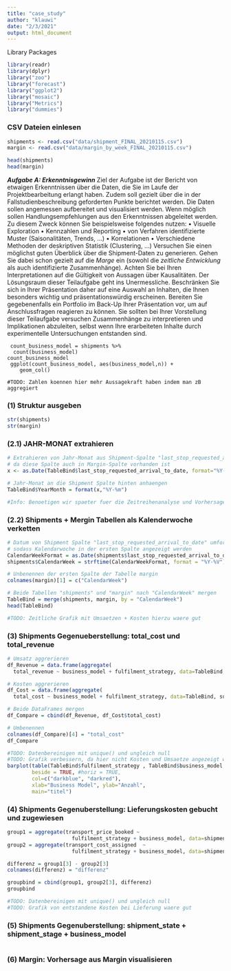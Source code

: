 ```yaml
---
title: "case_study"
author: "klauwi"
date: "2/3/2021"
output: html_document
---
```


Library Packages
```r
library(readr)
library(dplyr) 
library("zoo")
library("forecast")
library("ggplot2")
library("mosaic")
library("Metrics")
library("dummies")
```

### CSV Dateien einlesen
```r
shipments <- read.csv("data/shipment_FINAL_20210115.csv")
margin <- read.csv("data/margin_by_week_FINAL_20210115.csv")

head(shipments)
head(margin)
```


***Aufgabe A: Erkenntnisgewinn***
Ziel der Aufgabe ist der Bericht von etwaigen Erkenntnissen über die Daten, 
die Sie im Laufe der Projektbearbeitung erlangt haben. 
Zudem soll gezielt über die in der Fallstudienbeschreibung geforderten Punkte berichtet werden. 
Die Daten sollen angemessen aufbereitet und visualisiert werden. 
Wenn möglich sollen Handlungsempfehlungen aus den Erkenntnissen abgeleitet werden. 
Zu diesem Zweck können Sie beispielsweise folgendes nutzen:
• Visuelle Exploration
• Kennzahlen und Reporting
• von Verfahren identifizierte Muster (Saisonalitäten, Trends, ...)
• Korrelationen
• Verschiedene Methoden der deskriptiven Statistik (Clustering, ...)
Versuchen Sie einen möglichst guten Überblick über die Shipment-Daten zu generieren. 
Gehen Sie dabei schon gezielt auf die *Marge* ein (sowohl die *zeitliche Entwicklung* als auch identifizierte Zusammenhänge). Achten Sie bei Ihren Interpretationen auf die Gültigkeit von Aussagen über Kausalitäten.
Der Lösungsraum dieser Teilaufgabe geht ins Unermessliche. 
Beschränken Sie sich in Ihrer Präsentation daher auf eine Auswahl an Inhalten, die Ihnen besonders wichtig und präsentationswürdig erscheinen. Bereiten Sie gegebenenfalls ein Portfolio im Back-Up Ihrer Präsentation vor, um auf Anschlussfragen reagieren zu können. Sie sollten bei Ihrer Vorstellung dieser Teilaufgabe versuchen Zusammenhänge zu interpretieren und Implikationen abzuleiten, selbst wenn Ihre erarbeiteten Inhalte durch experimentelle Untersuchungen entstanden sind.

```{eval=FALSE}
 count_business_model = shipments %>%
  count(business_model)
count_business_model
 ggplot(count_business_model, aes(business_model,n)) +
    geom_col()
 
#TODO: Zahlen koennen hier mehr Aussagekraft haben indem man zB aggregiert
```

### (1) Struktur ausgeben
```r
str(shipments)
str(margin)
```

### (2.1) JAHR-MONAT extrahieren
```r
# Extrahieren von Jahr-Monat aus Shipment-Spalte "last_stop_requested_arrival_to_date", 
# da diese Spalte auch in Margin-Spalte vorhanden ist
x <- as.Date(TableBind$last_stop_requested_arrival_to_date, format="%Y-%m-%d")

# Jahr-Monat an die Shipment Spalte hinten anhaengen
TableBind$YearMonth = format(x,"%Y-%m")

#Info: Benoetigen wir spaeter fuer die Zeitreihenanalyse und Vorhersage
```

### (2.2) Shipments + Mergin Tabellen als Kalenderwoche verketten
```r
# Datum von Shipment Spalte "last_stop_requested_arrival_to_date" umformatieren, 
# sodass Kalendarwoche in der ersten Spalte angezeigt werden
CalendarWeekFormat = as.Date(shipments$last_stop_requested_arrival_to_date)
shipments$CalendarWeek = strftime(CalendarWeekFormat, format = "%Y-%V") #Year-CalendarWeek

# Unbenennen der ersten Spalte der Tabelle margin
colnames(margin)[1] = c("CalendarWeek")

# Beide Tabellen "shipments" und "margin" nach "CalendarWeek" mergen
TableBind = merge(shipments, margin, by = "CalendarWeek")
head(TableBind)

#TODO: Zeitliche Grafik mit Umsaetzen + Kosten hierzu waere gut
```


### (3) Shipments Gegenueberstellung: total_cost und total_revenue
```r
# Umsatz aggrerieren
df_Revenue = data.frame(aggregate(
  total_revenue ~ business_model + fulfilment_strategy, data=TableBind, sum))

# Kosten aggrerieren
df_Cost = data.frame(aggregate(
  total_cost ~ business_model + fulfilment_strategy, data=TableBind, sum))

# Beide DataFrames mergen
df_Compare = cbind(df_Revenue, df_Cost$total_cost)

# Umbenennen
colnames(df_Compare)[4] = "total_cost"
df_Compare

#TODO: Datenbereinigen mit unique() und ungleich null
#TODO: Grafik verbessern, da hier nicht Kosten und Umsaetze angezeigt werden
barplot(table(TableBind$fulfilment_strategy , TableBind$business_model ), 
        beside = TRUE, #horiz = TRUE,
        col=c("darkblue", "darkred"),
        xlab="Business Model", ylab="Anzahl", 
        main="titel")
```


### (4) Shipments Gegenuberstellung: Lieferungskosten gebucht und zugewiesen
```r
group1 = aggregate(transport_price_booked ~ 
                     fulfilment_strategy + business_model, data=shipments, sum)
group2 = aggregate(transport_cost_assigned  ~ 
                     fulfilment_strategy + business_model, data=shipments, sum)

differenz = group1[3] - group2[3]
colnames(differenz) = "differenz"

groupbind = cbind(group1, group2[3], differenz)
groupbind

#TODO: Datenbereinigen mit unique() und ungleich null
#TODO: Grafik von entstandene Kosten bei Lieferung waere gut
```

### (5) Shipments Gegenuberstellung: shipment_state + shipment_stage + business_model
```r

```

### (6) Margin: Vorhersage aus Margin visualisieren
```r

```

